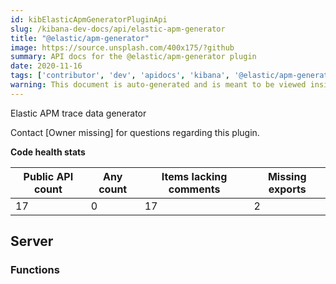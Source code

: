 ```yaml
---
id: kibElasticApmGeneratorPluginApi
slug: /kibana-dev-docs/api/elastic-apm-generator
title: "@elastic/apm-generator"
image: https://source.unsplash.com/400x175/?github
summary: API docs for the @elastic/apm-generator plugin
date: 2020-11-16
tags: ['contributor', 'dev', 'apidocs', 'kibana', '@elastic/apm-generator']
warning: This document is auto-generated and is meant to be viewed inside our experimental, new docs system. Reach out in #docs-engineering for more info.
---
```


Elastic APM trace data generator

Contact [Owner missing] for questions regarding this plugin.

**Code health stats**

| Public API count  | Any count | Items lacking comments | Missing exports | 
|-------------------|-----------|------------------------|-----------------|
| 17 | 0 | 17 | 2 |

## Server

### Functions
<DocDefinitionList data={elasticApmGeneratorObj.server.functions}/>

